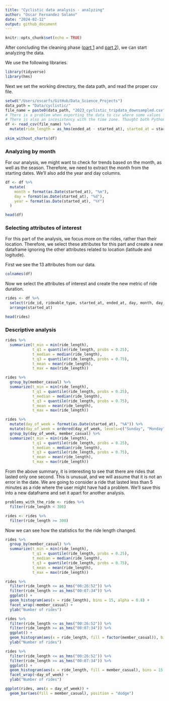 ```yaml
---
title: "Cyclistic data analysis - analyzing"
author: "Oscar Fernandez Solano"
date: "2024-02-12"
output: github_document
---
```


```r
knitr::opts_chunk$set(echo = TRUE)
```

After concluding the cleaning phase ([part 1](https://github.com/OscarFernandezMX) and [part 2](https://github.com/OscarFernandezMX)), we can start analyzing the data.

We use the following libraries.
```r
library(tidyverse)
library(hms)
```

Next we set the working directory, the data path, and read the proper csv file.
```r
setwd("/Users/oscarfs/GitHub/Data_Science_Projects")
data_path = "Data/cyclistic/"
file_name = paste0(data_path, "2023_cyclistic_tripdata_downsampled.csv")
# There is a problem when exporting the data to csv where some values for ride length are missing. Therefore, we create this row again after loading the data.
# There is also an incosistency with the time zone. Thought both Python and R have the same time zone set (Americas/Mexico_City), R displays the time 6 hours ahead. For this reason, we decided to substract 6 hours from the starting and ending dates.
df <- read_csv(file_name) %>%
  mutate(ride_length = as_hms(ended_at - started_at), started_at = started_at - as_hms("06:00:00"), ended_at = ended_at - as_hms("06:00:00"))
  
skim_without_charts(df)
```

### Analyzing by month

For our analysis, we might want to check for trends based on the month, as well as the season. Therefore, we need to extract the month from the starting dates. We'll also add the year and day columns.
```r
df <- df %>%
  mutate(
    month = format(as.Date(started_at), "%m"),
    day = format(as.Date(started_at), "%d"),
    year = format(as.Date(started_at), "%Y")
  )

head(df)
```


### Selecting attributes of interest

For this part of the analysis, we focus more on the rides, rather than their location. Therefore, we select these attributes for this part and create a new dataframe ignoring the other attributes related to location (latitude and logitude).

First we see the 13 attributes from our data.
```r
colnames(df)
```

Now we select the attributes of interest and create the new metric of ride duration.
```r
rides <- df %>%
  select(ride_id, rideable_type, started_at, ended_at, day, month, day_of_week, ride_length, start_station_name, member_casual) %>%
  arrange(started_at)

head(rides)
```



### Descriptive analysis

```r
rides %>%
  summarize(t_min = min(ride_length),
            t_q1 = quantile(ride_length, probs = 0.25),
            t_median = median(ride_length),
            t_q3 = quantile(ride_length, probs = 0.75),
            t_mean = mean(ride_length),
            t_max = max(ride_length))
```


```r
rides %>%
  group_by(member_casual) %>%
  summarize(t_min = min(ride_length),
            t_q1 = quantile(ride_length, probs = 0.25),
            t_median = median(ride_length),
            t_q3 = quantile(ride_length, probs = 0.75),
            t_mean = mean(ride_length),
            t_max = max(ride_length))
```

```r
rides %>%
  mutate(day_of_week = format(as.Date(started_at), "%A")) %>%
  mutate(day_of_week = ordered(day_of_week, levels=c("Sunday", "Monday", "Tuesday", "Wednesday", "Thursday", "Friday", "Saturday"))) %>%
  group_by(day_of_week, member_casual) %>%
  summarize(t_min = min(ride_length),
            t_q1 = quantile(ride_length, probs = 0.25),
            t_median = median(ride_length),
            t_q3 = quantile(ride_length, probs = 0.75),
            t_mean = mean(ride_length),
            t_max = max(ride_length))
```


From the above summary, it is interesting to see that there are rides that lasted only one second. This is unusual, and we will assume that it is not an error in the date. We are going to consider a ride that lasted less than 5 minutes as a ride where the user might have had a problem. We'll save this into a new dataframe and set it apart for another analysis.
```r
problems_with_the_ride <- rides %>%
  filter(ride_length < 300)

rides <- rides %>%
  filter(ride_length >= 300)
```

Now we can see how the statistics for the ride length changed.
```r
rides %>%
  group_by(member_casual) %>%
  summarize(t_min = min(ride_length),
            t_q1 = quantile(ride_length, probs = 0.25),
            t_median = median(ride_length),
            t_q3 = quantile(ride_length, probs = 0.75),
            t_mean = mean(ride_length),
            t_max = max(ride_length))
```


```r
rides %>%
  filter(ride_length <= as_hms("00:26:52")) %>%
  filter(ride_length >= as_hms("00:07:34")) %>%
  ggplot() +
  geom_histogram(aes(x = ride_length), bins = 15, alpha = 0.8) +
  facet_wrap(~member_casual) +
  ylab("Number of rides")
```

```r
rides %>%
  filter(ride_length <= as_hms("00:26:52")) %>%
  filter(ride_length >= as_hms("00:07:34")) %>%
  ggplot() +
  geom_histogram(aes(x = ride_length, fill = factor(member_casual)), bins = 15, alpha = 0.5, position = "dodge") +
  ylab("Number of rides")
```

```r
rides %>%
  filter(ride_length <= as_hms("00:26:52")) %>%
  filter(ride_length >= as_hms("00:07:34")) %>%
  ggplot() +
  geom_histogram(aes(x = ride_length, fill = member_casual), bins = 15, alpha = 0.5, position = "dodge") +
  facet_wrap(~day_of_week) +
  ylab("Number of rides")
```


```r
ggplot(rides, aes(x = day_of_week)) +
  geom_bar(aes(fill = member_casual), position = "dodge")
```




















